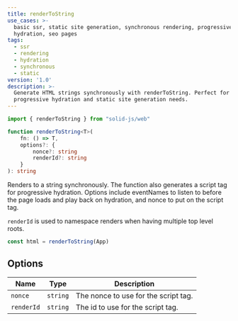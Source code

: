```yaml
---
title: renderToString
use_cases: >-
  basic ssr, static site generation, synchronous rendering, progressive
  hydration, seo pages
tags:
  - ssr
  - rendering
  - hydration
  - synchronous
  - static
version: '1.0'
description: >-
  Generate HTML strings synchronously with renderToString. Perfect for SSR with
  progressive hydration and static site generation needs.
---
```


```ts
import { renderToString } from "solid-js/web"

function renderToString<T>(
	fn: () => T,
	options?: {
		nonce?: string
		renderId?: string
	}
): string

```

Renders to a string synchronously. 
The function also generates a script tag for progressive hydration. 
Options include eventNames to listen to before the page loads and play back on hydration, and nonce to put on the script tag.

`renderId` is used to namespace renders when having multiple top level roots.

```ts
const html = renderToString(App)
```

## Options

| Name       | Type     | Description                          |
| ---------- | -------- | ------------------------------------ |
| `nonce`    | `string` | The nonce to use for the script tag. |
| `renderId` | `string` | The id to use for the script tag.    |
